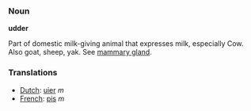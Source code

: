 ===Noun===

'''udder'''

Part of domestic milk-giving animal that expresses milk, especially Cow.  Also goat, sheep, yak.  See [[mammary gland]].

===Translations===
*[[Dutch]]: [[uier]] ''m''
*[[French]]: [[pis]] ''m''